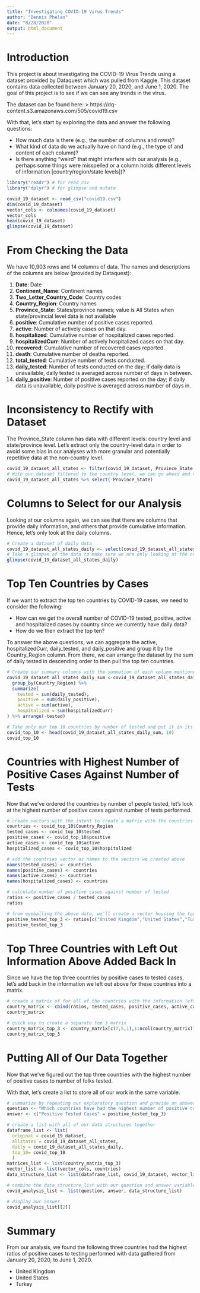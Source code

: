 ```yaml
---
title: "Investigating COVID-19 Virus Trends"
author: "Dennis Phelan"
date: "8/28/2020"
output: html_document
---
```


# Introduction

This project is about investigating the COVID-19 Virus Trends using a dataset provided by Dataquest which was pulled from Kaggle. This dataset contains data collected between January 20, 2020, and June 1, 2020. The goal of this project is to see if we can see any trends in the virus.

The dataset can be found here:
> https://dq-content.s3.amazonaws.com/505/covid19.csv

With that, let's start by exploring the data and answer the following questions:

* How much data is there (e.g., the number of columns and rows)?
* What kind of data do we actually have on hand (e.g., the type of and content of each column)?
* Is there anything "weird" that might interfere with our analysis (e.g., perhaps some things were misspelled or a column holds different levels of information [country/region/state levels])?

```r
library("readr") # for read_csv
library("dplyr") # for glimpse and mutate
```

```r
covid_19_dataset <- read_csv("covid19.csv")
dim(covid_19_dataset)
vector_cols <- colnames(covid_19_dataset)
vector_cols
head(covid_19_dataset)
glimpse(covid_19_dataset)
```

# From Checking the Data

We have 10,903 rows and 14 columns of data. The names and descriptions of the columns are below (provided by Dataquest):

1. **Date**: Date
1. **Continent_Name**: Continent names
1. **Two_Letter_Country_Code**: Country codes
1. **Country_Region**: Country names
1. **Province_State**: States/province names; value is All States when state/provincial level data is not available
1. **positive**: Cumulative number of positive cases reported.
1. **active**: Number of actively cases on that day.
1. **hospitalized**: Cumulative number of hospitalized cases reported.
1. **hospitalizedCurr**: Number of actively hospitalized cases on that day.
1. **recovered**: Cumulative number of recovered cases reported.
1. **death**: Cumulative number of deaths reported.
1. **total_tested**: Cumulative number of tests conducted.
1. **daily_tested**: Number of tests conducted on the day; if daily data is unavailable, daily tested is averaged across number of days in between.
1. **daily_positive**: Number of positive cases reported on the day; if daily data is unavailable, daily positive is averaged across number of days in.

# Inconsistency to Rectify with Dataset

The Province_State column has data with different levels: country level and state/province level. Let's extract only the country-level data in order to avoid some bias in our analyses with more granular and potentially repetitive data at the non-country level.

```r
covid_19_dataset_all_states <- filter(covid_19_dataset, Province_State == "All States")
# With our dataset filtered to the country level, we can go ahead and remove the Province_State column since all the values in this column would be "All States."
covid_19_dataset_all_states %>% select(-Province_State)
```

# Columns to Select for our Analysis

Looking at our columns again, we can see that there are columns that provide daily information, and others that provide cumulative information. Hence, let's only look at the daily columns.

```r
# Create a dataset of daily data
covid_19_dataset_all_states_daily <- select(covid_19_dataset_all_states, Date, Country_Region, active, hospitalizedCurr, daily_tested, daily_positive)
# Take a glimpse of the data to make sure we are only looking at the columns mentioned above
glimpse(covid_19_dataset_all_states_daily)
```
# Top Ten Countries by Cases

If we want to extract the top ten countries by COVID-19 cases, we need to consider the following:

* How can we get the overall number of COVID-19 tested, positive, active and hospitalized cases by country since we currently have daily data?
* How do we then extract the top ten?

To answer the above questions, we can aggregate the active, hospitalizedCurr, daily_tested, and daily_positive and group it by the Country_Region column. From there, we can arrange the dataset by the sum of daily tested in descending order to then pull the top ten countries.

```r
# Create our summary columns with the summation of each column mentioned in the above paragraph
covid_19_dataset_all_states_daily_sum <-covid_19_dataset_all_states_daily %>%
  group_by(Country_Region) %>% 
  summarize(
    tested = sum(daily_tested),
    positive = sum(daily_positive),
    active = sum(active),
    hospitalized = sum(hospitalizedCurr)
) %>% arrange(-tested)

# Take only our top 10 countries by number of tested and put it in its own dataframe
covid_top_10 <- head(covid_19_dataset_all_states_daily_sum, 10)
covid_top_10
```

# Countries with Highest Number of Positive Cases Against Number of Tests

Now that we've ordered the countries by number of people tested, let's look at the highest number of positive cases against number of tests performed.

```r
# create vectors with the intent to create a matrix with the countries as our row names and the following vectors making up our column information
countries <- covid_top_10$Country_Region
tested_cases <- covid_top_10$tested
positive_cases <- covid_top_10$positive
active_cases <- covid_top_10$active
hospitalized_cases <- covid_top_10$hospitalized

# add the countries vector as names to the vectors we created above
names(tested_cases) <- countries
names(positive_cases) <- countries
names(active_cases) <- countries
names(hospitalized_cases) <- countries

# calculate number of positive cases against number of tested
ratios <- positive_cases / tested_cases
ratios

# from eyeballing the above data, we'll create a vector housing the top 3 ratios
positive_tested_top_3 <- ratios[c("United Kingdom","United States","Turkey")]
positive_tested_top_3
```

# Top Three Countries with Left Out Information Above Added Back In

Since we have the top three countries by positive cases to tested cases, let's add back in the information we left out above for these countries into a matrix.

```r
# create a matrix of for all of the countries with the information left out above added back in
country_matrix <- cbind(ratios, tested_cases, positive_cases, active_cases, hospitalized_cases)
country_matrix

# quick way to create a separate top 3 matrix
country_matrix_top_3 <- country_matrix[c(7,5,1),1:ncol(country_matrix)]
country_matrix_top_3
```

# Putting All of Our Data Together

Now that we've figured out the top three countries with the highest number of positive cases to number of folks tested.

With that, let's create a list to store all of our work in the same variable.

```r
# summarize by repeating our exploratory question and provide an answer
question <- "Which countries have had the highest number of positive cases against the number of tests performed?"
answer <- c("Positive Tested Cases" = positive_tested_top_3)

# create a list with all of our data structures together
dataframe_list <- list(
  original = covid_19_dataset, 
  allstates = covid_19_dataset_all_states, 
  daily = covid_19_dataset_all_states_daily, 
  top_10= covid_top_10
  )
matrices_list <- list(country_matrix_top_3)
vector_list <- list(vector_cols, countries)
data_structure_list <- list(dataframe_list, covid_19_dataset, vector_list)

# combine the data_structure_list with our question and answer variables above
covid_analysis_list <- list(question, answer, data_structure_list)

# display our answer
covid_analysis_list[[2]]
```

# Summary

From our analysis, we found the following three countries had the highest ratios of positive cases to testing performed with data gathered from January 20, 2020, to June 1, 2020.

* United Kingdom
* United States
* Turkey